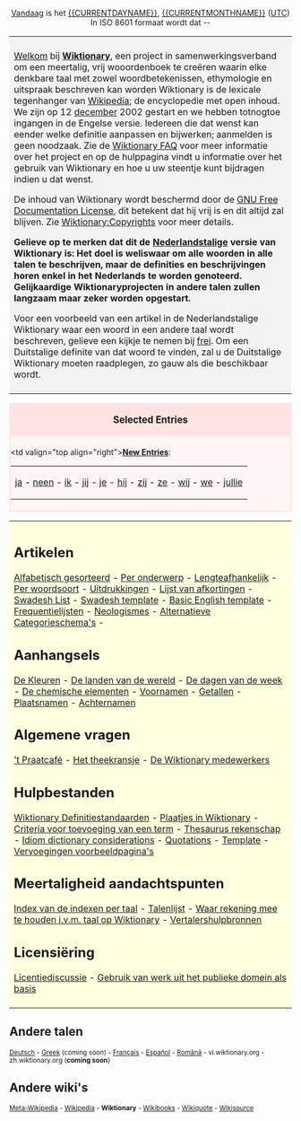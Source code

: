 <center>
[[Vandaag]] is het [[{{CURRENTDAYNAME}}]], {{CURRENTDAY}} [[{{CURRENTMONTHNAME}}]] {{CURRENTYEAR}} ([[UTC]])<br>In ISO 8601 formaat wordt dat {{CURRENTYEAR}}-{{CURRENTMONTH}}-{{CURRENTDAY}}<br>
</center>

<table> <tr> <td align="left" valign="top" style="background:#f3f3f3; padding:8px">

[[Welcome newcomers|Welkom]] bij '''[[Wiktionary]]''', een project in samenwerkingsverband om een meertalig, vrij wooordenboek te creëren waarin elke denkbare taal met zowel woordbetekenissen, ethymologie en uitspraak beschreven kan worden Wiktionary is de lexicale tegenhanger van [http://nl.wikipedia.org Wikipedia]; de encyclopedie met open inhoud. We zijn op 12 [[december]] 2002 gestart en we hebben totnogtoe {{NUMBEROFARTICLES}} ingangen in de Engelse versie. Iedereen die dat wenst kan eender welke definitie aanpassen en bijwerken; aanmelden is geen noodzaak. Zie de [[Wiktionary:FAQ|Wiktionary FAQ]] voor meer informatie over het project en op de hulppagina vindt u informatie over het gebruik van Wiktionary en hoe u uw steentje kunt bijdragen indien u dat wenst.

De inhoud van Wiktionary wordt beschermd door de [[GNU Free Documentation License]], dit betekent dat hij vrij is en dit altijd zal blijven. Zie [[Wiktionary:Copyrights]] voor meer details.

'''Gelieve op te merken dat dit de [[Nederlandstalige]] versie van  Wiktionary is: Het doel is weliswaar om alle woorden in alle talen te beschrijven, maar de definities en beschrijvingen horen enkel in het Nederlands te worden genoteerd. Gelijkaardige Wiktionaryprojecten in andere talen zullen langzaam maar zeker worden opgestart.'''

Voor een voorbeeld van een artikel in de Nederlandstalige Wiktionary waar een woord in een andere taal wordt beschreven, gelieve een kijkje te nemen bij [[frei]]. Om een Duitstalige definite van dat woord te vinden, zal u de Duitstalige Wiktionary moeten raadplegen, zo gauw als die beschikbaar wordt.

</td></tr></table>

<!-- Anything you add on this page MUST FIT the 800x600 screen -->
<!-- Alles wat u op deze pagina toevoegt, moet passen op een 800x600 scherm -->

<div style="clear: both; border: 2px solid #ffe2e2; margin: 0em; background-color: #fff5f5; padding-bottom 0.5em;">
<div style="background: #ffe2e2; padding-top: 0.1em; padding-bottom: 0.1em; text-align: center; font-size: larger; width: 100%">'''Selected Entries'''</div>
<div style="padding-top: 0.4em; padding-bottom: 0.3em;"><table border=0 align="center" cellpadding="0" cellspacing="0"><tr>
<td valign="top align="right">'''[[Special:Newpages|New Entries]]''':&nbsp;</td><td> 

<!-- add newer articles at the beginning, delete from the end -->
<!-- voeg nieuwe ingangen aan het begin toe, haal achteraan weg -->

[[ja]] - [[neen]] - [[ik]] - [[jij]] - [[je]] - [[hij]] - [[zij]] - [[ze]] - [[wij]] - [[we]] - [[jullie]]

</td></tr></table> </div></div>

<table> <tr> <td align="left" valign="top" style="background:#FFFFE0; padding:8px">

== Artikelen ==
[[Alfabetisch gesorteerd]] - 
[[Wiktionary:By topic|Per onderwerp]] -
[[Wiktionary:By word length (longest)|Lengteafhankelijk]] -
[[Wiktionary:By part of speech|Per woordsoort]] - 
[[Wiktionary:Idioms|Uitdrukkingen]] - 
[[Wiktionary:List of acronyms and abbreviations|Lijst van afkortingen]] -
[[Swadesh List]] - 
[[Wiktionary:Swadesh_template|Swadesh template]] - 
[[Wiktionary:Basic_English_template|Basic English template]] - 
[[Wiktionary:Frequency lists|Frequentielijsten]] - 
[[Wiktionary:Neologisms|Neologismes]] - [[Alternatieve Categorieschema's]] -

== Aanhangsels ==
[[Wiktionary Appendix:Colours|De Kleuren]] -
[[Wiktionary Appendix:Countries of the world|De landen van de wereld]] - 
[[Wiktionary Appendix:Days of the Week|De dagen van de week]] - 
[[Wiktionary Appendix:Elements|De chemische elementen]] - 
[[Wiktionary Appendix:First names|Voornamen]] - 
[[Wiktionary Appendix:Numbers|Getallen]] - 
[[Wiktionary Appendix:Place Names|Plaatsnamen]] - 
[[Wiktionary Appendix:Surnames|Achternamen]]

== Algemene vragen ==
[[Wiktionary:Beer parlour|'t Praatcafé]] -
[[Wiktionary:Tea room|Het theekransje]] - 
[[Wiktionary:Wiktionarians|De Wiktionary medewerkers]]

== Hulpbestanden ==
[[Wiktionary:Wiktionary Definition Standards|Wiktionary Definitiestandaarden]] -
[[Wiktionary:Pictures in Wiktionary|Plaatjes in Wiktionary]] -
[[Wiktionary:Criteria for inclusion|Criteria voor toevoeging van een term]] -
[[Wiktionary:Thesaurus considerations|Thesaurus rekenschap]] - 
[[Wiktionary:Idiom dictionary considerations|Idiom dictionary considerations]] -
[[Wiktionary:Quotations|Quotations]] -
[[Wiktionary:Template|Template]] - 
[[Wiktionary:Inflection Templates|Vervoegingen voorbeeldpagina's]]

== Meertaligheid aandachtspunten ==
[[Wiktionary:Index of language indexes|Index van de indexen per taal]] -
[[Wiktionary:List of languages|Talenlijst]] -
[[Wiktionary:Wiktionary language considerations|Waar rekening mee te houden i.v.m. taal op Wiktionary]] -
[[Wiktionary:Translators Sources|Vertalershulpbronnen]]

== Licensiëring ==
[[Wiktionary:License discussion|Licentiediscussie]] -
[[Wiktionary:Using public domain works as a base|Gebruik van werk uit het publieke domein als basis]]

</td></tr></table>

==Andere talen==
<small>[[Hauptseite|Deutsch]] - [http://el.wiktionary.org Greek] (coming soon) - [[Accueil|Fran&ccedil;ais]] - [[Portada|Espa&ntilde;ol]] - [[Pagina principală|Română]] - vi.wiktionary.org - zh.wiktionary.org ('''coming soon''')</small>
==Andere wiki's==
<small>[http://meta.wikipedia.org Meta-Wikipedia] - [http://wikipedia.org Wikipedia] - '''Wiktionary''' - [http://wikibooks.org Wikibooks] - [http://wikiquote.org Wikiquote] - [http://sources.wikipedia.org Wikisource]</small>